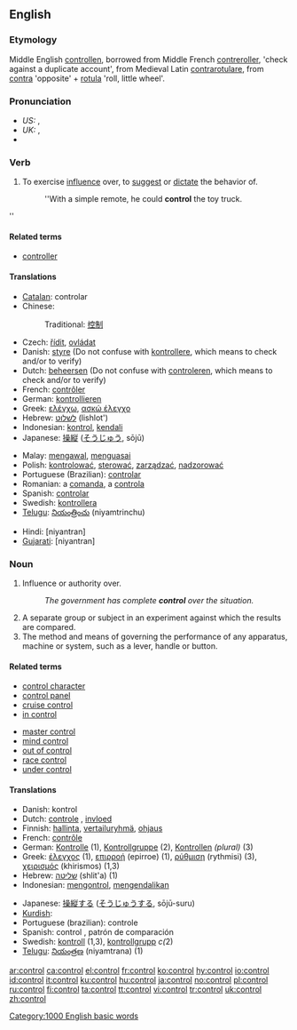==English==

===Etymology===
Middle English [[controllen]], borrowed from Middle French [[contreroller]], 'check against a duplicate account', from Medieval Latin [[contrarotulare]], from [[contra]] 'opposite' + [[rotula]] 'roll, little wheel'.

===Pronunciation===
*''US:'' {{IPA|/kənˈt(ʃ)roʊl/}}, {{SAMPA|/k@n"t(S)roUl/}}
*''UK:'' {{IPA|/kənˈtrəʊl/}}, {{SAMPA|/k@n"tr@Ul/}}
*{{audio|en-us-control.ogg|Audio (US)}}

===Verb===
{{en-verb|control|l|ing}}

# To exercise [[influence]] over, to [[suggest]] or [[dictate]] the behavior of.
#:''With a simple remote, he could '''control''' the toy truck.
''

====Related terms====
*[[controller]]

====Translations====
{{top}}
*[[Catalan]]: controlar
*Chinese:
*:Traditional: [[控制]]
*Czech: [[řídit]], [[ovládat]]
*Danish: [[styre]] (Do not confuse with [[kontrollere]], which means to check and/or to verify)
*Dutch: [[beheersen]] (Do not confuse with [[controleren]], which means to check and/or to verify)
*French: [[contrôler]]
*German: [[kontrollieren]]
*Greek: [[ελέγχω]], [[ασκώ έλεγχο]]
*Hebrew: [[לשלוט]] (lishlot')
*Indonesian: [[kontrol]], [[kendali]]
*Japanese: [[操縦]] ([[そうじゅう]], sōjū)
{{mid}}
*Malay: [[mengawal]], [[menguasai]]
*Polish: [[kontrolować]], [[sterować]], [[zarządzać]], [[nadzorować]]
*Portuguese (Brazilian): [[controlar]]
*Romanian: a [[comanda]], a [[controla]]
*Spanish: [[controlar]]
*Swedish: [[kontrollera]]
*[[Telugu]]: [[నియంత్రించు]] (niyamtrinchu)
{{bottom}}
*Hindi: [niyantran]
*[[Gujarati]]: [niyantran]

===Noun===
{{en-noun}}

# Influence or authority over.
#:''The government has complete '''control''' over the situation.''
# A separate group or subject in an experiment against which the results are compared.
# The method and means of governing the performance of any apparatus, machine or system, such as a lever, handle or button.

====Related terms====
{{top}}
*[[control character]]
*[[control panel]]
*[[cruise control]]
*[[in control]]
{{mid}}
*[[master control]]
*[[mind control]]
*[[out of control]]
*[[race control]]
*[[under control]]
{{bottom}}

====Translations====
{{top}}
*Danish: kontrol
*Dutch: [[controle]] {{f}}, [[invloed]] {{m}}
*Finnish: [[hallinta]], [[vertailuryhmä]], [[ohjaus]]
*French: [[contrôle]] {{m}}
*German: [[Kontrolle]] {{f}} (1), [[Kontrollgruppe]] {{f}} (2), [[Kontrollen]] ''(plural)'' (3)
*Greek: [[έλεγχος]] {{m}} (1), [[επιρροή]] (epirroe) {{f}} (1), [[ρύθμιση]] (rythmisi) {{f}} (3), [[χειρισμός]] (khirismos) {{m}} (1,3)
*Hebrew: [[שליטה]] (shlit'a) {{f}} (1)
*Indonesian: [[kontrol|mengontrol]], [[kendali|mengendalikan]]
{{mid}}
*Japanese: [[操縦]]する ([[そうじゅう]]する, sōjū-suru)
*[[Kurdish]]: {{trad|ku|kontrol}} {{f}}
*Portuguese (brazilian): controle
*Spanish: control {{m}}, patrón {{m}} de comparación
*Swedish: [[kontroll]] {{c}} (1,3), [[kontrollgrupp]] ''c(''2)
*[[Telugu]]: [[నియంత్రణ]] (niyamtrana) (1)
{{bottom}}

[[Category:1000 English basic words]]

[[ar:control]]
[[ca:control]]
[[el:control]]
[[fr:control]]
[[ko:control]]
[[hy:control]]
[[io:control]]
[[id:control]]
[[it:control]]
[[ku:control]]
[[hu:control]]
[[ja:control]]
[[no:control]]
[[pl:control]]
[[ru:control]]
[[fi:control]]
[[ta:control]]
[[tt:control]]
[[vi:control]]
[[tr:control]]
[[uk:control]]
[[zh:control]]